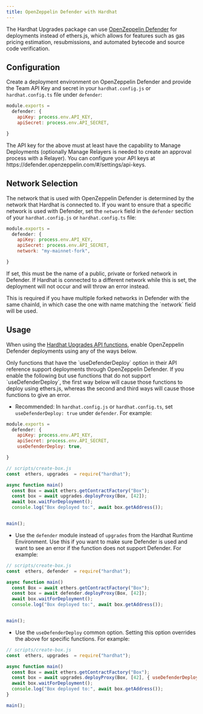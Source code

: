 ```yaml
---
title: OpenZeppelin Defender with Hardhat
---
```


The Hardhat Upgrades package can use [OpenZeppelin Defender](https://docs.openzeppelin.com/defender/) for deployments instead of ethers.js, which allows for features such as gas pricing estimation, resubmissions, and automated bytecode and source code verification.

## Configuration

Create a deployment environment on OpenZeppelin Defender and provide the Team API Key and secret in your `hardhat.config.js` or `hardhat.config.ts` file under `defender`:

```js
module.exports =
  defender: {
    apiKey: process.env.API_KEY,
    apiSecret: process.env.API_SECRET,

}
```

<Callout>
The API key for the above must at least have the capability to Manage Deployments (optionally Manage Relayers is needed to create an approval process with a Relayer). You can configure your API keys at https://defender.openzeppelin.com/#/settings/api-keys.
</Callout>

## Network Selection

The network that is used with OpenZeppelin Defender is determined by the network that Hardhat is connected to.
If you want to ensure that a specific network is used with Defender, set the `network` field in the `defender` section of your `hardhat.config.js` or `hardhat.config.ts` file:
```js
module.exports =
  defender: {
    apiKey: process.env.API_KEY,
    apiSecret: process.env.API_SECRET,
    network: "my-mainnet-fork",

}
```
If set, this must be the name of a public, private or forked network in Defender. If Hardhat is connected to a different network while this is set, the deployment will not occur and will throw an error instead.

<Callout>
This is required if you have multiple forked networks in Defender with the same chainId, in which case the one with name matching the `network` field will be used.
</Callout>

## Usage

When using the [Hardhat Upgrades API functions](api-hardhat-upgrades), enable OpenZeppelin Defender deployments using any of the ways below.

<Callout>
Only functions that have the `useDefenderDeploy` option in their API reference support deployments through OpenZeppelin Defender. If you enable the following but use functions that do not support `useDefenderDeploy`, the first way below will cause those functions to deploy using ethers.js, whereas the second and third ways will cause those functions to give an error.
</Callout>

* Recommended: In `hardhat.config.js` or `hardhat.config.ts`, set `useDefenderDeploy: true` under `defender`. For example:

```js
module.exports =
  defender: {
    apiKey: process.env.API_KEY,
    apiSecret: process.env.API_SECRET,
    useDefenderDeploy: true,

}
```

```js
// scripts/create-box.js
const  ethers, upgrades  = require("hardhat");

async function main()
  const Box = await ethers.getContractFactory("Box");
  const box = await upgrades.deployProxy(Box, [42]);
  await box.waitForDeployment();
  console.log("Box deployed to:", await box.getAddress());


main();
```

* Use the `defender` module instead of `upgrades` from the Hardhat Runtime Environment. Use this if you want to make sure Defender is used and want to see an error if the function does not support Defender. For example:

```js
// scripts/create-box.js
const  ethers, defender  = require("hardhat");

async function main()
  const Box = await ethers.getContractFactory("Box");
  const box = await defender.deployProxy(Box, [42]);
  await box.waitForDeployment();
  console.log("Box deployed to:", await box.getAddress());


main();
```

* Use the `useDefenderDeploy` common option. Setting this option overrides the above for specific functions. For example:

```js
// scripts/create-box.js
const  ethers, upgrades  = require("hardhat");

async function main()
  const Box = await ethers.getContractFactory("Box");
  const box = await upgrades.deployProxy(Box, [42], { useDefenderDeploy: true );
  await box.waitForDeployment();
  console.log("Box deployed to:", await box.getAddress());
}

main();
```
